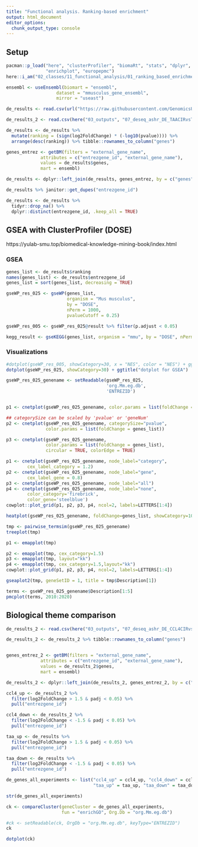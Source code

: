 ```yaml
---
title: "Functional analysis. Ranking-based enrichment"
output: html_document
editor_options: 
  chunk_output_type: console
---
```


## Setup

```r
pacman::p_load("here", "clusterProfiler", "biomaRt", "stats", "dplyr", 
               "enrichplot", "europepmc")
here::i_am("02_classes/11_functional_analysis/01_ranking_based_enrichment.Rmd")
```

```r

ensembl <- useEnsembl(biomart = "ensembl", 
                   dataset = "mmusculus_gene_ensembl", 
                   mirror = "useast")
```



```r
de_results <- read.csv(url("https://raw.githubusercontent.com/GenomicsUA/2024-daad-rnaseq-course/main/03_outputs/07_deseq_ashr_DE_TAACIRvsTAAHC.csv"), row.names = 1)

de_results_2 <- read.csv(here("03_outputs", "07_deseq_ashr_DE_TAACIRvsTAAHC_all.csv"), row.names = 1)

```

```r
de_results <- de_results %>% 
  mutate(ranking = (sign(log2FoldChange) * (-log10(pvalue)))) %>% 
  arrange(desc(ranking)) %>% tibble::rownames_to_column("genes")
```

```r
genes_entrez <- getBM(filters = "external_gene_name",
             attributes = c("entrezgene_id", "external_gene_name"),
             values = de_results$genes,
             mart = ensembl)
```

```r
de_results <- dplyr::left_join(de_results, genes_entrez, by = c("genes" = "external_gene_name"))
```

```r
de_results %>% janitor::get_dupes("entrezgene_id")
```
```r
de_results <- de_results %>%
  tidyr::drop_na() %>%
  dplyr::distinct(entrezgene_id, .keep_all = TRUE)
```

## GSEA with ClusterProfiler (DOSE)
https://yulab-smu.top/biomedical-knowledge-mining-book/index.html

### GSEA


```r
genes_list <- de_results$ranking
names(genes_list) <- de_results$entrezgene_id
genes_list = sort(genes_list, decreasing = TRUE)
```

```r
gseWP_res_025 <- gseWP(genes_list, 
                       organism = "Mus musculus", 
                       by = "DOSE", 
                       nPerm = 1000, 
                       pvalueCutoff = 0.25)

gseWP_res_005 <- gseWP_res_025@result %>% filter(p.adjust < 0.05)
```

```r
kegg_result <- gseKEGG(genes_list, organism = "mmu", by = "DOSE", nPerm = 1000)
```

### Visualizations

```r
#dotplot(gseWP_res_005, showCategory=30, x = "NES", color = "NES") + ggtitle("dotplot for GSEA")
dotplot(gseWP_res_025, showCategory=30) + ggtitle("dotplot for GSEA")
```

```r
gseWP_res_025_genename <- setReadable(gseWP_res_025, 
                                      'org.Mm.eg.db', 
                                      'ENTREZID')


p1 <- cnetplot(gseWP_res_025_genename, color.params = list(foldChange = genes_list))

## categorySize can be scaled by 'pvalue' or 'geneNum'
p2 <- cnetplot(gseWP_res_025_genename, categorySize="pvalue", 
               color.params = list(foldChange = genes_list))

p3 <- cnetplot(gseWP_res_025_genename, 
               color.params = list(foldChange = genes_list), 
               circular = TRUE, colorEdge = TRUE)
```
```r
p1 <- cnetplot(gseWP_res_025_genename, node_label="category", 
        cex_label_category = 1.2) 
p2 <- cnetplot(gseWP_res_025_genename, node_label="gene", 
        cex_label_gene = 0.8) 
p3 <- cnetplot(gseWP_res_025_genename, node_label="all") 
p4 <- cnetplot(gseWP_res_025_genename, node_label="none", 
        color_category='firebrick', 
        color_gene='steelblue') 
cowplot::plot_grid(p1, p2, p3, p4, ncol=2, labels=LETTERS[1:4])
```

```r
heatplot(gseWP_res_025_genename, foldChange=genes_list, showCategory=10)
```

```r
tmp <- pairwise_termsim(gseWP_res_025_genename)
treeplot(tmp)
```

```r
p1 <- emapplot(tmp) 

p2 <- emapplot(tmp, cex_category=1.5)
p3 <- emapplot(tmp, layout="kk")
p4 <- emapplot(tmp, cex_category=1.5,layout="kk") 
cowplot::plot_grid(p1, p2, p3, p4, ncol=2, labels=LETTERS[1:4])
```

```r
gseaplot2(tmp, geneSetID = 1, title = tmp$Description[1])
```

```r
terms <- gseWP_res_025_genename$Description[1:5]
pmcplot(terms, 2010:2020)
```

## Biological theme comparison

```r
de_results_2 <- read.csv(here("03_outputs", "07_deseq_ashr_DE_CCL4CIRvsCCL4HC_all.csv"), row.names = 1)

de_results_2 <- de_results_2 %>% tibble::rownames_to_column("genes")


genes_entrez_2 <- getBM(filters = "external_gene_name",
             attributes = c("entrezgene_id", "external_gene_name"),
             values = de_results_2$genes,
             mart = ensembl)

de_results_2 <- dplyr::left_join(de_results_2, genes_entrez_2, by = c("genes" = "external_gene_name"))
```
```r
ccl4_up <- de_results_2 %>% 
  filter(log2FoldChange > 1.5 & padj < 0.05) %>% 
  pull("entrezgene_id")

ccl4_down <- de_results_2 %>% 
  filter(log2FoldChange < -1.5 & padj < 0.05) %>% 
  pull("entrezgene_id")

taa_up <- de_results %>% 
  filter(log2FoldChange > 1.5 & padj < 0.05) %>% 
  pull("entrezgene_id")

taa_down <- de_results %>% 
  filter(log2FoldChange < -1.5 & padj < 0.05) %>% 
  pull("entrezgene_id")

```

```r
de_genes_all_experiments <- list("ccl4_up" = ccl4_up, "ccl4_down" = ccl4_down,
                                 "taa_up" = taa_up, "taa_down" = taa_down)
```

```r
str(de_genes_all_experiments)
```


```r
ck <- compareCluster(geneCluster = de_genes_all_experiments, 
                     fun = "enrichGO", Org.Db = "org.Mm.eg.db")

#ck <- setReadable(ck, OrgDb = "org.Mm.eg.db", keyType="ENTREZID")
ck
```
```r
dotplot(ck)
```


